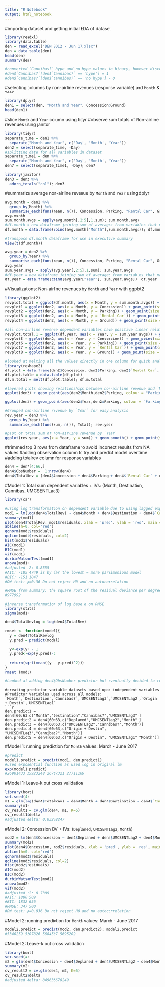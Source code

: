 ---
title: "R Notebook"
output: html_notebook
---

#importing dataset and getting initial EDA of dataset
```{r}
library(readxl)
library(data.table)
den = read_excel("DEN 2012 - Jun 17.xlsx")
den = data.table(den)
head(den)
summary(den)

#converted `Cannibas?` hype and no hype values to binary, however discovered character values did not impact model so removed dummy variable creation
#den$`Cannibas?`[den$`Cannibas?` == 'hype'] = 1
#den$`Cannibas?`[den$`Cannibas?` == 'no hype'] = 0
```
#selecting columns by non-airline revenues (response variable) and `Month` & `Year`
```{r}
library(dplyr)
den1 = select(den, "Month and Year", Concession:Ground)
head(den1)
```
#slice `Month` and `Year` column using tidyr
#observe sum totals of Non-airline revenues using janitor
```{r}
library(tidyr)
separate_time = den1 %>% 
  separate("Month and Year", c('Day', 'Month', 'Year'))
den2 = select(separate_time, -Day)
#splitting date for all variables in dataset
separate_time1 = den %>% 
  separate("Month and Year", c('Day', 'Month', 'Year'))
den7 = select(separate_time1, -Day); den7

library(janitor)
den3 = den2 %>%
  adorn_totals("col"); den3
```
#summarize average non-airline revenue by `Month` and `Year` using dplyr
```{r}
avg.month = den2 %>%
  group_by(Month) %>%
  summarise_each(funs(mean, n()), Concession, Parking, "Rental Car", Ground)
avg.month
sum.month.avgs = apply(avg.month[,2:5],1,sum); sum.month.avgs
#df.month = new dataframe joining sum of averages from variables that make up response with `Month`
df.month = data.frame(cbind(avg.month["Month"],sum.month.avgs)); df.month

#transpose df.month dataframe for use in executive summary
View(t(df.month))

avg.year = den2 %>%
  group_by(Year) %>%
  summarise_each(funs(mean, n()), Concession, Parking, "Rental Car", Ground)
avg.year
sum.year.avgs = apply(avg.year[,2:5],1,sum); sum.year.avgs
#df.year = new dataframe joining sum of averages from variables that make up response with `Year`
df.year = data.frame(cbind(avg.year["Year"], sum.year.avgs)); df.year
```
#Visualizations: Non-airline revenues by `Month` and `Year` with ggplot2
```{r}
library(ggplot2)
revplot.total = ggplot(df.month, aes(x = Month, y = sum.month.avgs)) + geom_point(size = 3, colour = "green") + ggtitle("Total Avg Non-airline Revenue by Month"); revplot.total + theme_dark()
revplot1 = ggplot(den2, aes(x = Month, y = Concession)) + geom_point(size = 2, colour = "red") + ggtitle("Concession revenue by Month"); revplot1 + theme_dark()
revplot2 = ggplot(den2, aes(x = Month, y = Parking)) + geom_point(size = 2, colour = "orange") + ggtitle("Parking revenue by Month"); revplot2 + theme_dark()
revplot3 = ggplot(den2, aes(x = Month, y = `Rental Car`)) + geom_point(size = 2, colour = "yellow") + ggtitle("Rental Car revenue by Month"); revplot3 + theme_dark()
revplot4 = ggplot(den2, aes(x = Month, y = Ground)) + geom_point(size = 2, colour = "black") + ggtitle("Ground revenue by Month"); revplot4 + theme_dark()

#all non-airline revenue dependent variables have positive linear relationship with `Year`
revplot.total.1 = ggplot(df.year, aes(x = Year, y = sum.year.avgs)) + geom_point(size = 3, colour = "blue") + ggtitle("Total Avg Non-airline Revenue by Year"); revplot.total.1 + theme_dark()
revplot5 = ggplot(den2, aes(x = Year, y = Concession)) + geom_point(size = 2, colour = "purple") + ggtitle("Concession revenue by Year"); revplot5 + theme_dark()
revplot6 = ggplot(den2, aes(x = Year, y = Parking)) + geom_point(size = 2, colour = "dark green") + ggtitle("Parking revenue by Year"); revplot6 + theme_dark()
revplot7 = ggplot(den2, aes(x = Year, y = `Rental Car`)) + geom_point(size = 2, colour = "dark blue") + ggtitle("Rental Car revenue by Year"); revplot7 + theme_dark()
revplot8 = ggplot(den2, aes(x = Year, y = Ground)) + geom_point(size = 2, colour = "dark red") + ggtitle("Ground revenue by Year"); revplot8 + theme_dark()

#looked at melting all the values directly in one column for quick analysis
library(reshape2)
df.plot = data.frame(den2$Concession, den2$Parking, den2$`Rental Car`, den2$Ground)
df.plot.table = data.table(df.plot)
df.m.total = melt(df.plot.table); df.m.total

#layered plots showing relationships between non-airline revenue and `Month` & `Year`
ggplot(den2) + geom_point(aes(den2$Month,den2$Parking, colour = "Parking")) + geom_point(aes(den2$Month,den2$`Rental Car`, colour = "Rental Car")) + geom_point(aes(den2$Month,den2$Ground, colour = "Ground")) + geom_point(aes(den2$Month, den2$Concession, colour = "Concession")) + labs(x = "Months", y = "Revenue", title = "Non-airline Revenue by Month") + theme_dark()

ggplot(den2) + geom_point(aes(den2$Year,den2$Parking, colour = "Parking")) + geom_point(aes(den2$Year,den2$`Rental Car`, colour = "Rental Car")) + geom_point(aes(den2$Year,den2$Ground, colour = "Ground")) + geom_point(aes(den2$Year, den2$Concession, colour = "Concession")) + labs(x = "Years", y = "Revenue", title = "Non-airline Revenue by Year") + theme_dark()

#Grouped non-airline revenue by `Year` for easy analysis
rev.year = den3 %>%
  group_by(Year) %>%
  summarise_each(funs(sum, n()), Total); rev.year

#plot of total sum of non-airline revenue by `Year`
ggplot(rev.year, aes(x = Year, y = sum)) + geom_smooth() + geom_point(size = 3, color = "green") + labs(x = "Years 2012 - 2017", y = "Revenue", title = "Total Sum of Non-airline Revenue by Year", caption = "*2017 revenues only accrued Jan - June")+ theme_dark()
```
#trimmed top 3 rows from dataframe to avoid incorrect results from NA values
#adding observation column to try and predict model over time
#adding totalrev column for response variables
```{r}
den4 = den7[4:66,]
den4$ObsNumber =  1:nrow(den4)
den4$TotalRev = (den4$Concession + den4$Parking + den4$`Rental Car` + den4$Ground)
```

#Model 1: Total sum dependent variables + IVs: (Month, Destination, Cannibas, UMCSENTLag3)
```{r}
library(car)

#using log transformation on dependent variable due to using lagged explanatory variable
mod1 = lm(log(den4$TotalRev) ~ den4$Month + den4$Destination + den4$`Cannibas?` + den4$UMCSENTLag3)
summary(mod1)
plot(den4$TotalRev, mod1$residuals, xlab = 'pred', ylab = 'res', main = 'Residuals vs Predicted')
abline(h=0, col='red')
qqnorm(mod1$residuals)
qqline(mod1$residuals, col=2)
hist(mod1$residuals)
AIC(mod1)
BIC(mod1)
vif(mod1)
durbinWatsonTest(mod1)
anova(mod1)
#adjusted r2: 0.8555
#AIC: -185.4749 is by far the lowest = more parsimonious model
#BIC: -151.1847
#DW test: p=0.36 Do not reject H0 and no autocorrelation

#RMSE from summary: the square root of the residual deviance per degree of freedom
#977992

#inverse transformation of log base e on RMSE
library(stats)
sigma(mod1)

den4$TotalRevlog = log(den4$TotalRev)

rmset <- function(model){
  y = den4$TotalRevlog
  y.pred = predict(model)
  
  y<-exp(y) - 1
  y.pred<-exp(y.pred)-1
  
  return(sqrt(mean((y - y.pred)^2)))
} 
rmset (mod1)

#Looked at adding den4$ObsNumber predictor but eventually decided to remove this IV as it didn't increase the accuracy of the model in this case.
```
```
#creating predictor variable datasets based upon independent variables
#Predictor Variables used across all models: `Month`,`Destination`,`Cannibas?`,`UMCSENTLag3`,`UMCSENTLag2`,`Origin + Destin`,`UMCSENTLag1`
```{r}
den.predict1 = den4[60:63,c("Month","Destination","Cannibas?","UMCSENTLag3")]
den.predict2 = den4[60:63,c("Deplaned","UMCSENTLag2","Month")]
den.predict3 = den4[60:63,c("UMCSENTLag2","Cannibas?","Month")]
den.predict4 = den4[60:63,c("Origin + Destin", "UMCSENTLag3","Cannibas?","Month")]
den.predict5 = den4[60:63,c("Origin + Destin", "UMCSENTLag1","Month")]
```

#Model 1: running prediction for `Month` values: March - June 2017
```{r}
#predict
model1.predict = predict(mod1, den.predict1)
#used exponential function as used log in original lm
exp(model1.predict)
#26901433 25923248 26707321 27711106
```
#Model 1: Leave-k out cross validation
```{r}
library(boot)
set.seed(4)
m1 = glm(log(den4$TotalRev) ~ den4$Month + den4$Destination + den4$`Cannibas?` + den4$UMCSENTLag3)
summary(m1)
cv_result1 = cv.glm(den4, m1, K=5)
cv_result1$delta
#adjusted delta: 0.03278247
```
#Model 2: Concession DV + IVs: (`Deplaned`, `UMCSENTLag2`, `Month`)
```{r}
mod2 = lm(den4$Concession ~ den4$Deplaned + den4$UMCSENTLag2 + den4$Month)
summary(mod2)
plot(den4$Concession, mod2$residuals, xlab = 'pred', ylab = 'res', main = 'Residuals vs Predicted')
abline(h=0, col='red')
qqnorm(mod2$residuals)
qqline(mod2$residuals, col=2)
hist(mod2$residuals)
AIC(mod2)
BIC(mod2)
durbinWatsonTest(mod2)
anova(mod2)
vif(mod2)
#adjusted r2: 0.7309
#AIC: 1800.509
#BIC: 1832.656
#RMSE: 347,500
#DW test: p=0.836 Do not reject H0 and no autocorrelation

```
#Model 2: running prediction for `Month` values: March - June 2017
```{r}
model2.predict = predict(mod2, den.predict2); model2.predict
#5340259 5207826 5684507 5695202
```
#Model 2: Leave-k out cross validation
```{r}
library(boot)
set.seed(4)
m2 = glm(den4$Concession ~ den4$Deplaned + den4$UMCSENTLag2 + den4$Month)
summary(m2)
cv_result2 = cv.glm(den4, m2, K=5)
cv_result2$delta
#adjusted delta: 849635678249
```



























